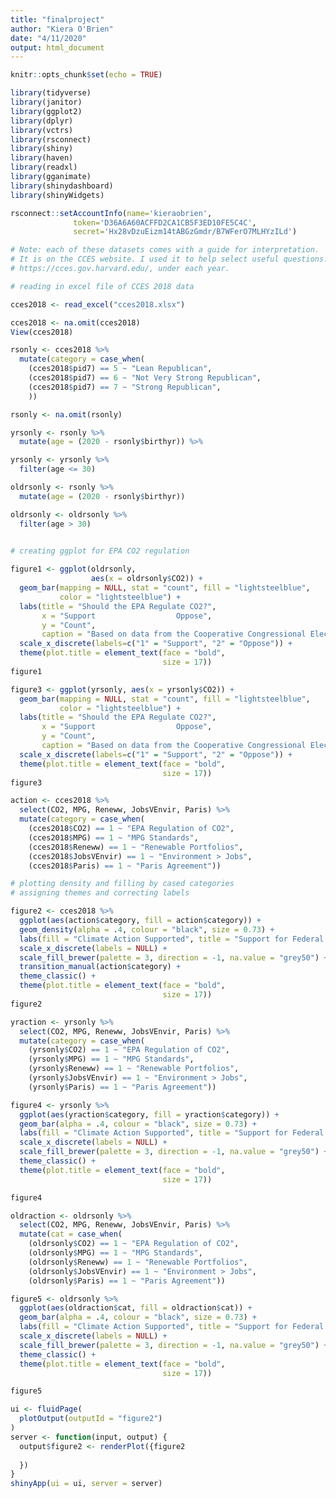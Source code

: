 ```yaml
---
title: "finalproject"
author: "Kiera O'Brien"
date: "4/11/2020"
output: html_document
---
```


```r
knitr::opts_chunk$set(echo = TRUE)

library(tidyverse)
library(janitor)
library(ggplot2)
library(dplyr)
library(vctrs)
library(rsconnect)
library(shiny)
library(haven)
library(readxl)
library(gganimate)
library(shinydashboard)
library(shinyWidgets)

rsconnect::setAccountInfo(name='kieraobrien',
			  token='D36A6A60ACFFD2CA1CB5F3ED10FE5C4C',
			  secret='Hx28vDzuEizm14tABGzGmdr/B7WFerO7MLHYzILd')
```

``` r

# Note: each of these datasets comes with a guide for interpretation.
# It is on the CCES website. I used it to help select useful questions.
# https://cces.gov.harvard.edu/, under each year. 

# reading in excel file of CCES 2018 data

cces2018 <- read_excel("cces2018.xlsx")

cces2018 <- na.omit(cces2018)
View(cces2018)
```

```r

rsonly <- cces2018 %>%
  mutate(category = case_when(
    (cces2018$pid7) == 5 ~ "Lean Republican",
    (cces2018$pid7) == 6 ~ "Not Very Strong Republican",
    (cces2018$pid7) == 7 ~ "Strong Republican",
    ))

rsonly <- na.omit(rsonly)

yrsonly <- rsonly %>%
  mutate(age = (2020 - rsonly$birthyr)) %>%

yrsonly <- yrsonly %>%
  filter(age <= 30)

oldrsonly <- rsonly %>%
  mutate(age = (2020 - rsonly$birthyr)) 

oldrsonly <- oldrsonly %>%
  filter(age > 30)
  
```

``` r

# creating ggplot for EPA CO2 regulation

figure1 <- ggplot(oldrsonly, 
                  aes(x = oldrsonly$CO2)) + 
  geom_bar(mapping = NULL, stat = "count", fill = "lightsteelblue", 
           color = "lightsteelblue") + 
  labs(title = "Should the EPA Regulate CO2?", 
       x = "Support                  Oppose", 
       y = "Count", 
       caption = "Based on data from the Cooperative Congressional Election Study, 2018") + 
  scale_x_discrete(labels=c("1" = "Support", "2" = "Oppose")) + 
  theme(plot.title = element_text(face = "bold", 
                                  size = 17))
figure1
```

```r

figure3 <- ggplot(yrsonly, aes(x = yrsonly$CO2)) + 
  geom_bar(mapping = NULL, stat = "count", fill = "lightsteelblue", 
           color = "lightsteelblue") + 
  labs(title = "Should the EPA Regulate CO2?", 
       x = "Support                  Oppose", 
       y = "Count", 
       caption = "Based on data from the Cooperative Congressional Election Study, 2018") + 
  scale_x_discrete(labels=c("1" = "Support", "2" = "Oppose")) + 
  theme(plot.title = element_text(face = "bold", 
                                  size = 17))
figure3
```

```r

action <- cces2018 %>%
  select(CO2, MPG, Reneww, JobsVEnvir, Paris) %>%
  mutate(category = case_when(
    (cces2018$CO2) == 1 ~ "EPA Regulation of CO2",
    (cces2018$MPG) == 1 ~ "MPG Standards",
    (cces2018$Reneww) == 1 ~ "Renewable Portfolios",
    (cces2018$JobsVEnvir) == 1 ~ "Environment > Jobs",
    (cces2018$Paris) == 1 ~ "Paris Agreement"))

# plotting density and filling by cased categories
# assigning themes and correcting labels

figure2 <- cces2018 %>%  
  ggplot(aes(action$category, fill = action$category)) +
  geom_density(alpha = .4, colour = "black", size = 0.73) +
  labs(fill = "Climate Action Supported", title = "Support for Federal Climate Actions", x = "Climate Action Supported", y = "Support Relative to Other Actions", caption = "Data from the Cooperative Congressional Election Study (2018)") + 
  scale_x_discrete(labels = NULL) +
  scale_fill_brewer(palette = 3, direction = -1, na.value = "grey50") + 
  transition_manual(action$category) +
  theme_classic() + 
  theme(plot.title = element_text(face = "bold", 
                                  size = 17))
figure2
```

```r

yraction <- yrsonly %>%
  select(CO2, MPG, Reneww, JobsVEnvir, Paris) %>%
  mutate(category = case_when(
    (yrsonly$CO2) == 1 ~ "EPA Regulation of CO2",
    (yrsonly$MPG) == 1 ~ "MPG Standards",
    (yrsonly$Reneww) == 1 ~ "Renewable Portfolios",
    (yrsonly$JobsVEnvir) == 1 ~ "Environment > Jobs",
    (yrsonly$Paris) == 1 ~ "Paris Agreement"))

figure4 <- yrsonly %>%  
  ggplot(aes(yraction$category, fill = yraction$category)) +
  geom_bar(alpha = .4, colour = "black", size = 0.73) +
  labs(fill = "Climate Action Supported", title = "Support for Federal Climate Actions", x = "Climate Action Policy Supported", y = "Support for Action (Count)", caption = "Data from the Cooperative Congressional Election Study (2018)") + 
  scale_x_discrete(labels = NULL) +
  scale_fill_brewer(palette = 3, direction = -1, na.value = "grey50") + 
  theme_classic() + 
  theme(plot.title = element_text(face = "bold", 
                                  size = 17))

figure4
```
```r
oldraction <- oldrsonly %>%
  select(CO2, MPG, Reneww, JobsVEnvir, Paris) %>%
  mutate(cat = case_when(
    (oldrsonly$CO2) == 1 ~ "EPA Regulation of CO2",
    (oldrsonly$MPG) == 1 ~ "MPG Standards",
    (oldrsonly$Reneww) == 1 ~ "Renewable Portfolios",
    (oldrsonly$JobsVEnvir) == 1 ~ "Environment > Jobs",
    (oldrsonly$Paris) == 1 ~ "Paris Agreement"))

figure5 <- oldrsonly %>%  
  ggplot(aes(oldraction$cat, fill = oldraction$cat)) +
  geom_bar(alpha = .4, colour = "black", size = 0.73) +
  labs(fill = "Climate Action Supported", title = "Support for Federal Climate Actions", x = "Climate Action Policy Supported", y = "Support for Action (Count)", caption = "Data from the Cooperative Congressional Election Study (2018)") + 
  scale_x_discrete(labels = NULL) +
  scale_fill_brewer(palette = 3, direction = -1, na.value = "grey50") + 
  theme_classic() + 
  theme(plot.title = element_text(face = "bold", 
                                  size = 17))

figure5
```

``` r

ui <- fluidPage(
  plotOutput(outputId = "figure2")
)
server <- function(input, output) {
  output$figure2 <- renderPlot({figure2
    
  })
}
shinyApp(ui = ui, server = server)
```
